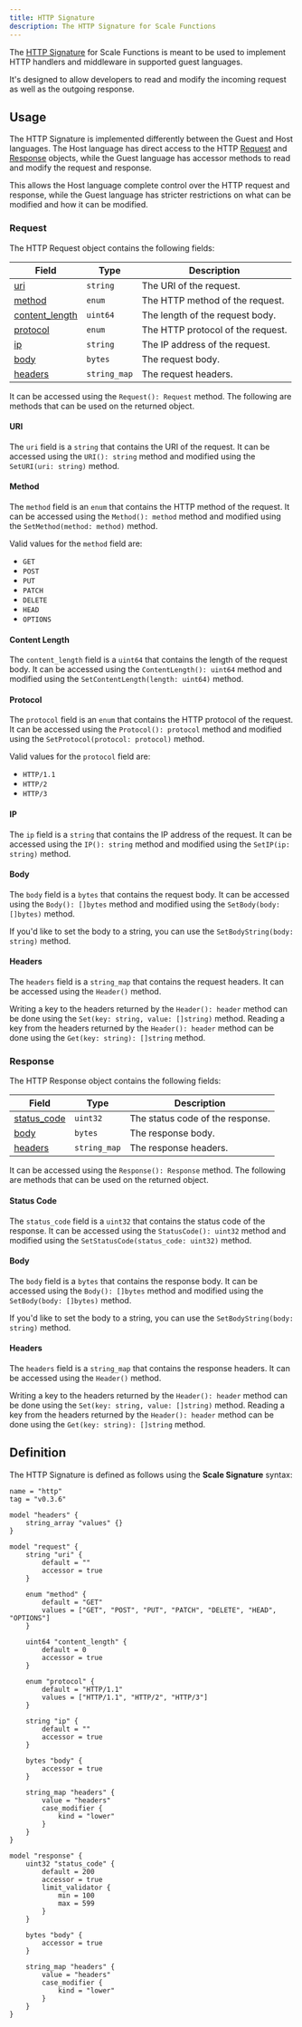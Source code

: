 ```yaml
---
title: HTTP Signature
description: The HTTP Signature for Scale Functions
---
```


The [HTTP Signature](https://github.com/loopholelabs/scale-signature-http) for Scale Functions is meant to be used
to implement HTTP handlers and middleware in supported guest languages.

It's designed to allow developers to read and modify the incoming request as well as the outgoing response.

## Usage

The HTTP Signature is implemented differently between the Guest and Host languages. The Host language has direct access
to the HTTP [Request](#request) and [Response](#response) objects, while the Guest language has accessor methods to
read and modify the request and response.

This allows the Host language complete control over the HTTP request and response, while the Guest language has stricter
restrictions on what can be modified and how it can be modified.

### Request

The HTTP Request object contains the following fields:

| Field                             | Type         | Description                       |
| --------------------------------- | ------------ | --------------------------------- |
| [uri](#uri)                       | `string`     | The URI of the request.           |
| [method](#method)                 | `enum`       | The HTTP method of the request.   |
| [content_length](#content-length) | `uint64`     | The length of the request body.   |
| [protocol](#protocol)             | `enum`       | The HTTP protocol of the request. |
| [ip](#ip)                         | `string`     | The IP address of the request.    |
| [body](#body)                     | `bytes`      | The request body.                 |
| [headers](#headers)               | `string_map` | The request headers.              |

It can be accessed using the `Request(): Request` method. The following are methods that can be used on the returned object.

#### URI

The `uri` field is a `string` that contains the URI of the request. It can be accessed using the `URI(): string` method and
modified using the `SetURI(uri: string)` method.

#### Method

The `method` field is an `enum` that contains the HTTP method of the request. It can be accessed using the `Method(): method`
method and modified using the `SetMethod(method: method)` method.

Valid values for the `method` field are:
- `GET`
- `POST`
- `PUT`
- `PATCH`
- `DELETE`
- `HEAD`
- `OPTIONS`

#### Content Length

The `content_length` field is a `uint64` that contains the length of the request body. It can be accessed using the
`ContentLength(): uint64` method and modified using the `SetContentLength(length: uint64)` method.

#### Protocol

The `protocol` field is an `enum` that contains the HTTP protocol of the request. It can be accessed using the
`Protocol(): protocol` method and modified using the `SetProtocol(protocol: protocol)` method.

Valid values for the `protocol` field are:
- `HTTP/1.1`
- `HTTP/2`
- `HTTP/3`

#### IP

The `ip` field is a `string` that contains the IP address of the request. It can be accessed using the `IP(): string` method
and modified using the `SetIP(ip: string)` method.

#### Body

The `body` field is a `bytes` that contains the request body. It can be accessed using the `Body(): []bytes` method and modified
using the `SetBody(body: []bytes)` method.

If you'd like to set the body to a string, you can use the `SetBodyString(body: string)` method.

#### Headers

The `headers` field is a `string_map` that contains the request headers. It can be accessed using the `Header()` method.

Writing a key to the headers returned by the `Header(): header` method can be done using the `Set(key: string, value: []string)` method. Reading a key from
the headers returned by the `Header(): header` method can be done using the `Get(key: string): []string` method.

### Response

The HTTP Response object contains the following fields:

| Field                             | Type         | Description                        |
| --------------------------------- | ------------ | ---------------------------------- |
| [status_code](#status-code)       | `uint32`     | The status code of the response.   |
| [body](#body-2)                   | `bytes`      | The response body.                 |
| [headers](#headers-2)             | `string_map` | The response headers.              |

It can be accessed using the `Response(): Response` method. The following are methods that can be used on the returned object.

#### Status Code

The `status_code` field is a `uint32` that contains the status code of the response. It can be accessed using the
`StatusCode(): uint32` method and modified using the `SetStatusCode(status_code: uint32)` method.


#### Body

The `body` field is a `bytes` that contains the response body. It can be accessed using the `Body(): []bytes` method and modified
using the `SetBody(body: []bytes)` method.

If you'd like to set the body to a string, you can use the `SetBodyString(body: string)` method.

#### Headers

The `headers` field is a `string_map` that contains the response headers. It can be accessed using the `Header()` method.

Writing a key to the headers returned by the `Header(): header` method can be done using the `Set(key: string, value: []string)` method. Reading a key from
the headers returned by the `Header(): header` method can be done using the `Get(key: string): []string` method.

## Definition

The HTTP Signature is defined as follows using the **Scale Signature** syntax:

```hcl http.signature
name = "http"
tag = "v0.3.6"

model "headers" {
    string_array "values" {}
}

model "request" {
    string "uri" {
        default = ""
        accessor = true
    }

    enum "method" {
        default = "GET"
        values = ["GET", "POST", "PUT", "PATCH", "DELETE", "HEAD", "OPTIONS"]
    }

    uint64 "content_length" {
        default = 0
        accessor = true
    }

    enum "protocol" {
        default = "HTTP/1.1"
        values = ["HTTP/1.1", "HTTP/2", "HTTP/3"]
    }

    string "ip" {
        default = ""
        accessor = true
    }

    bytes "body" {
        accessor = true
    }

	string_map "headers" {
		value = "headers"
		case_modifier {
			kind = "lower"
		}
	}
}

model "response" {
    uint32 "status_code" {
        default = 200
        accessor = true
        limit_validator {
            min = 100
            max = 599
        }
    }

    bytes "body" {
        accessor = true
    }

    string_map "headers" {
        value = "headers"
        case_modifier {
            kind = "lower"
        }
    }
}
```